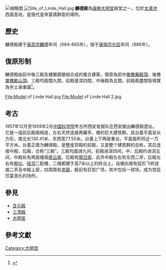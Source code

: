 [[File:Linde_Hall.JPG|缩略图]]
[[File:Site_of_Linde_Hall.jpg|thumb]]
'''麟德殿'''為[[唐朝|唐朝]][[大明宮|大明宮]]殿堂之一，位於[[太液池|太液池]]西面高地，是唐代皇帝宴請群臣的場所。

==歷史==
麟德殿建于[[唐高宗|唐高宗]][[麟德|麟德]]年间（664-665年），毁于[[唐僖宗|唐僖宗]][[光启|光启]]年间（886年）。

==復原形制==
麟德殿由前中後三殿及樓閣廊屋組合成的複合建築，復原為前中[[單檐廡殿頂|單檐廡殿頂]]，後檐[[單檐歇山頂|單檐歇山頂]]。三殿均面闊九間，前殿進深四間，中後殿為五間。前殿兩盡間皆填實為夯土承重牆<ref>
{{cite book
  | author =  西安市大明宮遺址區改造保護領導小組，中國社會科學院考古研究所 
  | title = 唐大明宮遺址考古發現與研究
  | publisher =  文物出版社
  | year = 2007
  }}
</ref>。<gallery caption="麟德殿复原模型">
File:Model of Linde Hall.jpg
File:Model of Linde Hall 2.jpg
</gallery>

==考古==
1957年12月至1959年2月[[中国科学院|中国科学院]]考古所西安发掘队在西安掘出麟德殿遗址。它是一组前后殿阁相连，左右天桥连接两翼亭、楼的巨大建筑群。其台基平面呈长方形，南北长130.41米、东西宽77.55米。台基上下两层重台。平面面积将近一万平方米。台基正面为麟德殿，是整座宫殿的前殿，又是整个建筑群的总称，其后连接中殿、后殿，合称“三殿”。三殿均面阔九间，前殿进深四间，中、后殿约进深五间，中殿处有两层楼阁[[景云阁|景云阁]]，后殿有[[障日阁|障日阁]]，此外中殿左右有东西二亭，后殿左右有[[郁仪|郁仪]]、[[结邻|结邻]]二配楼，二楼都建于高7米以上的砖台上。自楼向南有弧形飞桥连接二亭及中殿上层，四周围有[[庑廊|庑廊]]，殿前有巨型广场，其中包括一球场，成为宫廷饮宴游乐的场所。

==參見==
*[[含元殿|含元殿]]
*[[三清殿_(大明宫)|三清殿]]
*[[大明宮|大明宮]]

==參考文獻==
{{Reflist|2}}

[[Category:大明宫|Category:大明宫]]